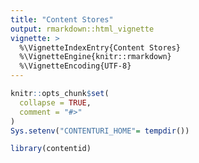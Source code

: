 ```yaml
---
title: "Content Stores"
output: rmarkdown::html_vignette
vignette: >
  %\VignetteIndexEntry{Content Stores}
  %\VignetteEngine{knitr::rmarkdown}
  %\VignetteEncoding{UTF-8}
---
```


```r
knitr::opts_chunk$set(
  collapse = TRUE,
  comment = "#>"
)
Sys.setenv("CONTENTURI_HOME"= tempdir())

```

```r
library(contentid)
```
